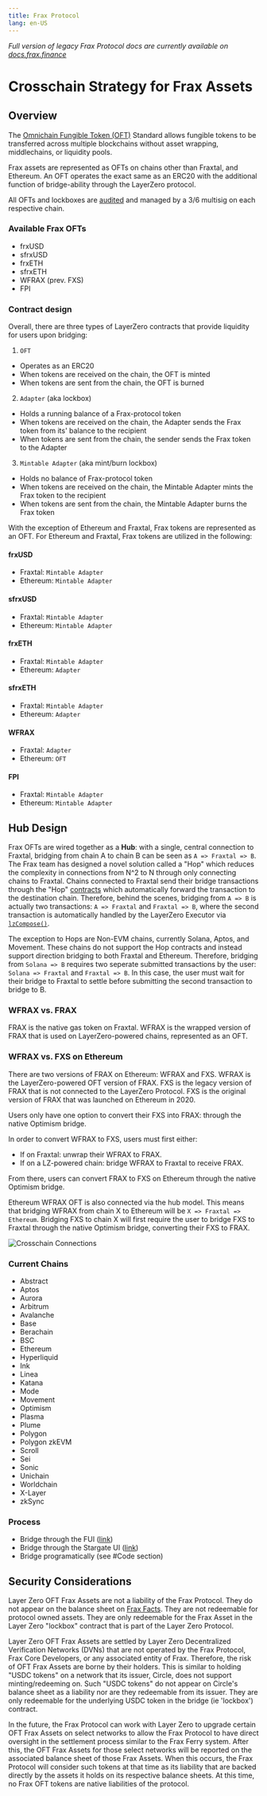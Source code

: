```yaml
---
title: Frax Protocol
lang: en-US
---
```



_Full version of legacy Frax Protocol docs are currently available on [docs.frax.finance](https://docs.frax.finance)_

# Crosschain Strategy for Frax Assets

## Overview

The [Omnichain Fungible Token (OFT)](https://docs.layerzero.network/v2/home/token-standards/oft-standard) Standard allows fungible tokens to be transferred across multiple blockchains without asset wrapping, middlechains, or liquidity pools.

Frax assets are represented as OFTs on chains other than Fraxtal, and Ethereum. An OFT operates the exact same as an ERC20 with the additional function of bridge-ability through the LayerZero protocol.

All OFTs and lockboxes are [audited](https://github.com/FraxFinance/LayerZero-v2-upgradeable) and managed by a 3/6 multisig on each respective chain.

### Available Frax OFTs

- frxUSD
- sfrxUSD
- frxETH
- sfrxETH
- WFRAX (prev. FXS)
- FPI

### Contract design

Overall, there are three types of LayerZero contracts that provide liquidity for users upon bridging:

1. `OFT`

- Operates as an ERC20
- When tokens are received on the chain, the OFT is minted
- When tokens are sent from the chain, the OFT is burned

2. `Adapter` (aka lockbox)

- Holds a running balance of a Frax-protocol token
- When tokens are received on the chain, the Adapter sends the Frax token from its' balance to the recipient
- When tokens are sent from the chain, the sender sends the Frax token to the Adapter

3. `Mintable Adapter` (aka mint/burn lockbox)

- Holds no balance of Frax-protocol token
- When tokens are received on the chain, the Mintable Adapter mints the Frax token to the recipient
- When tokens are sent from the chain, the Mintable Adapter burns the Frax token

With the exception of Ethereum and Fraxtal, Frax tokens are represented as an OFT. For Ethereum and Fraxtal, Frax tokens are utilized in the following:

#### frxUSD

- Fraxtal: `Mintable Adapter`
- Ethereum: `Mintable Adapter`

#### sfrxUSD

- Fraxtal: `Mintable Adapter`
- Ethereum: `Mintable Adapter`

#### frxETH

- Fraxtal: `Mintable Adapter`
- Ethereum: `Adapter`

#### sfrxETH

- Fraxtal: `Mintable Adapter`
- Ethereum: `Adapter`

#### WFRAX

- Fraxtal: `Adapter`
- Ethereum: `OFT`

#### FPI

- Fraxtal: `Mintable Adapter`
- Ethereum: `Mintable Adapter`

## Hub Design

Frax OFTs are wired together as a **Hub**: with a single, central connection to Fraxtal, bridging from chain A to chain B can be seen as `A => Fraxtal => B`. The Frax team has designed a novel solution called a "Hop" which reduces the complexity in connections from N^2 to N through only connecting chains to Fraxtal. Chains connected to Fraxtal send their bridge transactions through the "Hop" [contracts](https://github.com/fraxfinance/fraxtal-lz-hop) which automatically forward the transaction to the destination chain. Therefore, behind the scenes, bridging from `A => B` is actually two transactions: `A => Fraxtal` and `Fraxtal => B`, where the second transaction is automatically handled by the LayerZero Executor via [`lzCompose()`](https://docs.layerzero.network/v2/developers/evm/oapp/message-design-patterns#composed).

The exception to Hops are Non-EVM chains, currently Solana, Aptos, and Movement. These chains do not support the Hop contracts and instead support direction bridging to both Fraxtal and Ethereum. Therefore, bridging from `Solana => B` requires two seperate submitted transactions by the user: `Solana => Fraxtal` and `Fraxtal => B`. In this case, the user must wait for their bridge to Fraxtal to settle before submitting the second transaction to bridge to B.

### WFRAX vs. FRAX

FRAX is the native gas token on Fraxtal. WFRAX is the wrapped version of FRAX that is used on LayerZero-powered chains, represented as an OFT.

### WFRAX vs. FXS on Ethereum

There are two versions of FRAX on Ethereum: WFRAX and FXS. WFRAX is the LayerZero-powered OFT version of FRAX. FXS is the legacy version of FRAX that is not connected to the LayerZero Protocol. FXS is the original version of FRAX that was launched on Ethereum in 2020.

Users only have one option to convert their FXS into FRAX: through the native Optimism bridge.

In order to convert WFRAX to FXS, users must first either:

- If on Fraxtal: unwrap their WFRAX to FRAX.
- If on a LZ-powered chain: bridge WFRAX to Fraxtal to receive FRAX.

From there, users can convert FRAX to FXS on Ethereum through the native Optimism bridge.

Ethereum WFRAX OFT is also connected via the hub model. This means that bridging WFRAX from chain X to Ethereum will be `X => Fraxtal => Ethereum`. Bridging FXS to chain X will first require the user to bridge FXS to Fraxtal through the native Optimism bridge, converting their FXS to FRAX.

![Crosschain Connections](/images/protocol/crosschain-hub.png)

### Current Chains

- Abstract
- Aptos
- Aurora
- Arbitrum
- Avalanche
- Base
- Berachain
- BSC
- Ethereum
- Hyperliquid
- Ink
- Linea
- Katana
- Mode
- Movement
- Optimism
- Plasma
- Plume
- Polygon
- Polygon zkEVM
- Scroll
- Sei
- Sonic
- Unichain
- Worldchain
- X-Layer
- zkSync

### Process

- Bridge through the FUI ([link](https://www.frax.com))
- Bridge through the Stargate UI ([link](https://stargate.finance/bridge))
- Bridge programatically (see #Code section)

## Security Considerations

Layer Zero OFT Frax Assets are not a liability of the Frax Protocol. They do not appear on the balance sheet on [Frax Facts](https://facts.frax.finance/frax/balance-sheet). They are not redeemable for protocol owned assets. They are only redeemable for the Frax Asset in the Layer Zero "lockbox" contract that is part of the Layer Zero Protocol.

Layer Zero OFT Frax Assets are settled by Layer Zero Decentralized Verification Networks (DVNs) that are not operated by the Frax Protocol, Frax Core Developers, or any associated entity of Frax. Therefore, the risk of OFT Frax Assets are borne by their holders. This is similar to holding "USDC tokens" on a network that its issuer, Circle, does not support minting/redeeming on. Such "USDC tokens" do not appear on Circle's balance sheet as a liability nor are they redeemable from its issuer. They are only redeemable for the underlying USDC token in the bridge (ie 'lockbox') contract.

In the future, the Frax Protocol can work with Layer Zero to upgrade certain OFT Frax Assets on select networks to allow the Frax Protocol to have direct oversight in the settlement process similar to the Frax Ferry system. After this, the OFT Frax Assets for those select networks will be reported on the associated balance sheet of those Frax Assets. When this occurs, the Frax Protocol will consider such tokens at that time as its liability that are backed directly by the assets it holds on its respective balance sheets. At this time, no Frax OFT tokens are native liabilities of the protocol.
